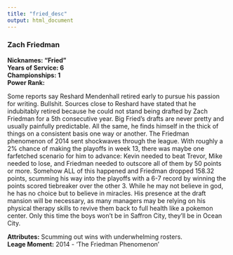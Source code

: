 ```yaml
---
title: "fried_desc"
output: html_document
---
```

### Zach Friedman
**Nicknames: "Fried"**   
**Years of Service: 6**   
**Championships: 1**    
**Power Rank:**  

Some reports say Reshard Mendenhall retired early to pursue his passion for writing. Bullshit. Sources close to Reshard
have stated that he indubitably retired because he could not stand being drafted by Zach Friedman for a 5th consecutive
year. Big Fried's drafts are never pretty and usually painfully predictable. All the same, he finds himself in the thick
of things on a consistent basis one way or another. The Friedman phenomenon of 2014 sent shockwaves through the league.
With roughly a 2% chance of making the playoffs in week 13, there was maybe one farfetched scenario for him to advance:
Kevin needed to beat Trevor, Mike needed to lose, and Friedman needed to outscore all of them by 50 points or more.
Somehow ALL of this happened and Friedman dropped 158.32 points, scumming his way into the playoffs with a 6-7 record by
winning the points scored tiebreaker over the other 3. While he may not believe in god, he has no choice but to believe
in miracles. His presence at the draft mansion will be necessary, as many managers may be relying on his physical
therapy skills to revive them back to full health like a pokemon center. Only this time the boys won't be in Saffron
City, they'll be in Ocean City. 

**Attributes:** Scumming out wins with underwhelming rosters.   
**Leage Moment:** 2014 - 'The Friedman Phenomenon'